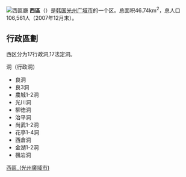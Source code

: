{{unreferenced|time=2019-02-26T10:34:37+00:00}}
{{about|韓國光州的行政區|其他國家或地區的行政區劃|西區}}
{{Infobox settlement
| name                    = 西區
| native_name_lang        = 韓語
| translit_lang1          = [[韓語|韓語]] 
| settlement_type         = [[韩国行政区划|自治區]]
| translit_lang1_type1    = [[諺文|諺文]]
| translit_lang1_info1    = 서구
| translit_lang1_type2    = [[朝鮮漢字|漢字]]
| translit_lang1_info2    = 西區
| translit_lang1_type3    = {{nowrap|[[文化观光部2000年式|文化观光部2000年式]]}}
| translit_lang1_info3    = Seo-gu
| translit_lang1_type4    = {{nowrap|[[馬科恩-賴肖爾表記法|馬科恩-賴肖爾表記法]]}}
| translit_lang1_info4    = Sǒ-gu
| image_skyline           = 518기념공원.jpg
| image_caption           = 518和平公園
| image_flag              = Flag of Seogu, Gwangju.svg
| image_map               = Map Seo-gu(Gwangju).svg
| map_caption             = 西區在光州廣域市的位置
| subdivision_type        = 國家
| subdivision_name        = {{ROK}}
| subdivision_type1       = [[朝鮮地區|地區]]
| subdivision_name1       = [[湖南地方|湖南地方]]
| subdivision_type2       = 省級行政區
| subdivision_name2       = [[光州廣域市|光州廣域市]]
| parts_type              = 行政區劃
| parts                   = 18[[行政洞|行政洞]]、18[[法定洞|法定洞]]
| area_total_km2          = 46.73
| population_total        = 291,231
| population_density_km2  = auto
| population_as_of        = 2021年
| governing_body          = 西區廳
| leader_title            = 區廳長
| leader_name			  = {{link-ko|徐大錫|서대석}}
| leader_party            = {{MPK}}
| leader_title1           = 國會議員
| leader_name1            = {{ubl|甲：[[宋甲錫|宋甲錫]]{{small|（{{MPK}}）}}|乙：[[梁香子|梁香子]]{{small|（{{MPK}}）}}}}
| blank1_name             = 區樹
| blank1_info             = [[櫸樹|櫸樹]]
| blank2_name             = 區花
| blank2_info             = [[日本辛夷|日本辛夷]]
| blank3_name             = 區鳥
| blank3_info             = [[夜鷺|夜鷺]]
}} 
[[File:Gwangju_Seo-gu_Office.jpg|西區廳]]
'''西區'''（{{kor|諺=서구|漢=西區|羅=Seo gu|f=y}}）是[[韩国|韩国]][[光州广域市|光州广域市]]的一个区。总面积46.74km<sup>2</sup>，总人口106,561人（2007年12月末）。

== 行政區劃 ==
西区分为17行政洞,17法定洞。

洞（行政洞）
* 良洞
* 良3洞
* 農城1-2洞
* 光川洞
* 柳徳洞
* 治平洞
* 尚武1-2洞
* 花亭1-4洞
* 西倉洞
* 金湖1-2洞
* 楓岩洞

{{光州广域市}}

{{DEFAULTSORT:Seo-gu}}
[[Category:西區_(光州廣域市)|]]